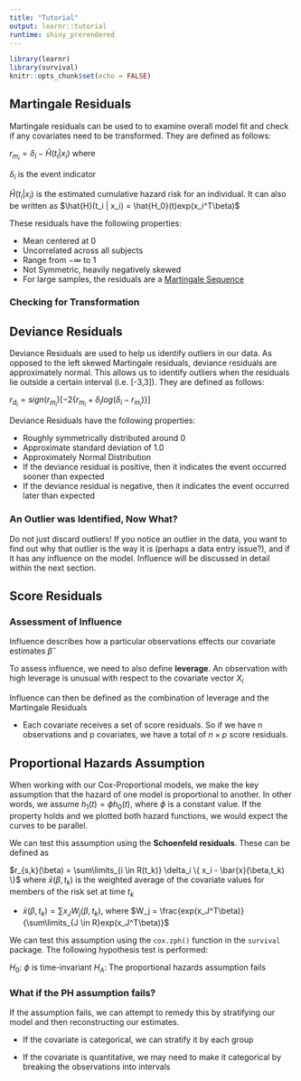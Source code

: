 ```yaml
---
title: "Tutorial"
output: learnr::tutorial
runtime: shiny_prerendered
---
```


```r
library(learnr)
library(survival)
knitr::opts_chunk$set(echo = FALSE)
```


## Martingale Residuals

Martingale residuals can be used to to examine overall model fit and check if any covariates need to be transformed. They are defined as follows:

$r_{m_i} = \delta_i - \hat{H}(t_i | x_i)$ where

$\delta_i$ is the event indicator

$\hat{H}(t_i | x_i)$ is the estimated cumulative hazard risk for an individual. It can also be written as $\hat{H}(t_i | x_i) = \hat{H_0}(t)exp(x_i^T\beta)$

These residuals have the following properties:

+ Mean centered at 0
+ Uncorrelated across all subjects
+ Range from $-\infty$ to 1
+ Not Symmetric, heavily negatively skewed
+ For large samples, the residuals are a [Martingale Sequence](https://en.wikipedia.org/wiki/Martingale_(probability_theory))

### Checking for Transformation

## Deviance Residuals

Deviance Residuals are used to help us identify outliers in our data. As opposed to the left skewed Martingale residuals, deviance residuals are approximately normal. This allows us to identify outliers when the residuals lie outside a certain interval (i.e\. [-3,3]). They are defined as follows:

$r_{d_{i}} = sign(r_{m_i})[-2 \{ r_{m_i} + \delta_ilog(\delta_i-r_{m_i}) \} ]$

Deviance Residuals have the following properties:

+ Roughly symmetrically distributed around 0
+ Approximate standard deviation of 1.0
+ Approximately Normal Distribution
+ If the deviance residual is positive, then it indicates the event occurred sooner than expected
+ If the deviance residual is negative, then it indicates the event occurred later than expected

### An Outlier was Identified, Now What?

Do not just discard outliers! If you notice an outlier in the data, you want to find out why that outlier is the way it is (perhaps a data entry issue?), and if it has any influence on the model. Influence will be discussed in detail within the next section.




## Score Residuals

### Assessment of Influence

Influence describes how a particular observations effects our covariate estimates $\hat{\beta}$

To assess influence, we need to also define **leverage**. An observation with high leverage is unusual with respect to the covariate vector $X_i$

Influence can then be defined as the combination of leverage and the Martingale Residuals

+ Each covariate receives a set of score residuals. So if we have n observations and p covariates, we have a total of $n \times p$ score residuals.

## Proportional Hazards Assumption

When working with our Cox-Proportional models, we make the key assumption that the hazard of one model is proportional to another. In other words, we assume $h_1(t) = \phi h_0(t)$, where $\phi$ is a constant value. If the property holds and we plotted both hazard functions, we would expect the curves to be parallel.

We can test this assumption using the **Schoenfeld residuals**. These can be defined as 

$r_{s,k}(\beta) = \sum\limits_{i \in R(t_k)} \delta_i \{ x_i - \bar{x}(\beta,t_k)  \}$ where $\bar{x}(\beta,t_k)$ is the weighted average of the covariate values for members of the risk set at time $t_k$ 

+ $\bar{x}(\beta,t_k) = \sum x_J W_j(\beta,t_k)$, where $W_j = \frac{exp(x_J^T\beta)}{\sum\limits_{J \in R}exp(x_J^T\beta)}$

We can test this assumption using the `cox.zph()` function in the `survival` package. The following hypothesis test is performed:

$H_0$: $\phi$ is time-invariant
$H_A$: The proportional hazards assumption fails


### What if the PH assumption fails?

If the assumption fails, we can attempt to remedy this by stratifying our model and then reconstructing our estimates. 

+ If the covariate is categorical, we can stratify it by each group

+ If the covariate is quantitative, we may need to make it categorical by breaking the observations into intervals






